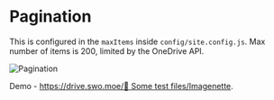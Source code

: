 # Pagination

This is configured in the `maxItems` inside `config/site.config.js`. Max number of items is 200, limited by the OneDrive API.

![Pagination](../_images/showcase/pagination-demo.png)

Demo - [https://drive.swo.moe/🥟 Some test files/Imagenette](https://drive.swo.moe/🥟%20Some%20test%20files/Imagenette).
